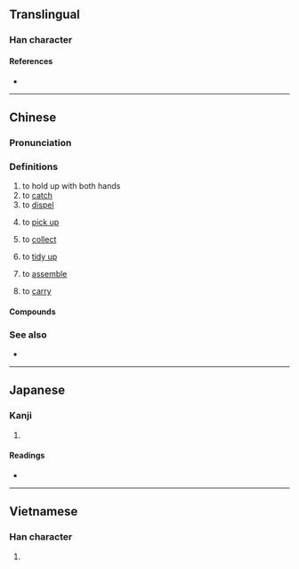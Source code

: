 {{character info/new}}
==Translingual==

===Han character===
{{Han char|rn=64|rad=手|as=05|sn=8|four=54031|canj=QGI|ids=⿰扌去}}

====References====
* {{Han ref|kx=0424.090|dkj=11931|dj=0772.050|hdz=31848.020|uh=62BE|ud=25278|bh=CCB6|bd=52406}}

----

==Chinese==
{{zh-forms|alt=拾:Min Nan}}

===Pronunciation===
{{zh-pron
|m=qū
|c=keoi1
|h=pfs=
|md=
|mn=khioh
|mn-t=kioh8/kiêh8
|mn-t_note=kiêh8 - Chaozhou
|w=
|mc=y
|oc=y
|cat=v
}}

===Definitions===
{{zh-hanzi}}

# to hold up with both hands
# to [[catch]]
# to [[dispel]]
# {{lb|zh|Min Nan}} to [[pick up]]
# {{lb|zh|Min Nan}} to [[collect]]
# {{lb|zh|Min Nan}} to [[tidy up]]
# {{lb|zh|Min Nan}} to [[assemble]]
# {{lb|zh|Min Nan}} to [[carry]]
#: {{zh-x|只 物 '''挈''' 去 樓頂。|tr=zi2 muêh8 '''kiêh8''' ke3 lao5 dêng2.|'''Carry''' this upstairs.|MN-T|ref='''1841''', [[w:Author:William Dean|William Dean]], <i>[[s:First Lessons in the Tie-chiw Dialect|First Lessons in the Tie-chiw Dialect]]</i>, &ldquo;[[s:First Lessons in the Tie-chiw Dialect/Words and Phrases|Words and Phrases]]&rdquo;}}

====Compounds====
{{zh-der|抾囝母|抾恨|抾囝姐|抾姐母|抾姐|抾囥|抾拾}}

===See also===
* {{zh-l|挈}}

{{attention|zh|please check the entirety of this entry}}

----

==Japanese==

===Kanji===
{{ja-kanji|grade=|rs=手05}}

# {{defn|lang=ja|sort=手05}}

====Readings====
* {{ja-readings|on=[[きょ]] (kyo), [[こ]] (ko), [[きょう]] (kyō), [[こう]] (kō)|kun=[[とる]] (toru)}}

----

==Vietnamese==

===Han character===
{{vi-hantu|khứa|rs=手05}}

# {{defn|lang=vi|sort=手05}}